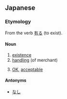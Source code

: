 ==Japanese==
{{ja-kanjitab|有}}

===Etymology===
From the verb [[有る]] (to exist).

====Noun====
{{ja-noun|k|hira=あり|rom=ari}}

# [[existence]]
# [[handle|handling]] (of merchant)
# {{colloquial|lang=ja}} [[OK]], [[acceptable]]

====Antonyms====
* [[なし]]